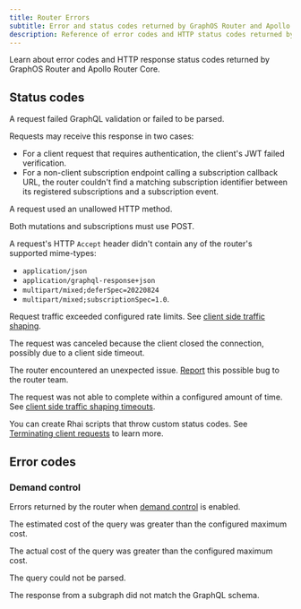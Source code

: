 ```yaml
---
title: Router Errors
subtitle: Error and status codes returned by GraphOS Router and Apollo Router Core
description: Reference of error codes and HTTP status codes returned by Apollo GraphOS Router and Apollo Router Core, including explanations and solutions.
---
```


Learn about error codes and HTTP response status codes returned by GraphOS Router and Apollo Router Core.

## Status codes

<PropertyList kind="errCodes">
<Property name="400" short="Bad request">

A request failed GraphQL validation or failed to be parsed.

</Property>
<Property name="401" short="Unauthorized">

Requests may receive this response in two cases:

- For a client request that requires authentication, the client's JWT failed verification.
- For a non-client subscription endpoint calling a subscription callback URL, the router couldn't find a matching subscription identifier between its registered subscriptions and a subscription event.

</Property>
<Property name="405" short="Method not allowed">

A request used an unallowed HTTP method.

<Note> 

Both mutations and subscriptions must use POST.

</Note>

</Property>
<Property name="406" short="Not acceptable">

A request's HTTP `Accept` header didn't contain any of the router's supported mime-types: 
- `application/json`
- `application/graphql-response+json`
- `multipart/mixed;deferSpec=20220824`
- `multipart/mixed;subscriptionSpec=1.0`.

</Property>

<Property name="429" short="Too many requests">

Request traffic exceeded configured rate limits. See [client side traffic shaping](/router/configuration/traffic-shaping/#client-side-traffic-shaping).

</Property>
<Property name="499" short="Request canceled by client">

The request was canceled because the client closed the connection, possibly due to a client side timeout.

</Property>
<Property name="500" short="Internal server error">

The router encountered an unexpected issue. [Report](https://github.com/apollographql/router/issues/new?assignees=&labels=raised+by+user&projects=&template=bug_report.md&title=) this possible bug to the router team.

</Property>

<Property name="504" short="Request timed out">

The request was not able to complete within a configured amount of time.  See [client side traffic shaping timeouts](/router/configuration/traffic-shaping/#timeouts).

</Property>
</PropertyList>

<Note>

You can create Rhai scripts that throw custom status codes. See [Terminating client requests](/router/customizations/rhai-api#terminating-client-requests) to learn more.

</Note>

## Error codes

### Demand control

Errors returned by the router when [demand control](/router/executing-operations/demand-control) is enabled.

<PropertyList kind="errCodes">
<Property name="COST_ESTIMATED_TOO_EXPENSIVE">

The estimated cost of the query was greater than the configured maximum cost.

</Property>
<Property name="COST_ACTUAL_TOO_EXPENSIVE">

The actual cost of the query was greater than the configured maximum cost.

</Property>
<Property name="COST_QUERY_PARSE_FAILURE">

The query could not be parsed.

</Property>
 <Property name="COST_RESPONSE_TYPING_FAILURE">

The response from a subgraph did not match the GraphQL schema.

</Property>
</PropertyList>
